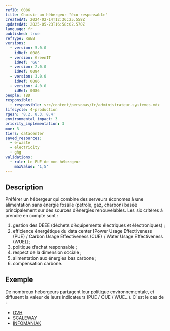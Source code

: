 ```yaml
---
refID: 0086
title: Choisir un hébergeur "éco-responsable"
createdAt: 2024-02-14T12:36:25.558Z
updatedAt: 2025-05-23T16:58:02.570Z
language: fr
published: true
refType: RWEB
versions:
  - version: 5.0.0
    idRef: 0086
  - version: GreenIT
    idRef: '66'
  - version: 2.0.0
    idRef: 0084
  - version: 3.0.0
    idRef: 0086
  - version: 4.0.0
    idRef: 0086
people: TBD
responsible:
  - responsible: src/content/personas/fr/administrateur-systemes.mdx
lifecycle: 4-production
rgesn: '8.2, 8.3, 8.4'
environmental_impact: 3
priority_implementation: 3
moe: 3
tiers: datacenter
saved_resources:
  - e-waste
  - electricity
  - ghg
validations:
  - rule: Le PUE de mon hébergeur
    maxValue: '1,5'
---
```


## Description

Préférer un hébergeur qui combine des serveurs économes à une alimentation sans énergie fossile (pétrole, gaz, charbon)
basée principalement sur des sources d’énergies renouvelables.
Les six critères à prendre en compte sont :

1. gestion des DEEE (déchets d’équipements électriques et électroniques) ;
2. efficience énergétique du data center \[Power Usage Effectiveness (PUE) / Carbon Usage Effectiveness (CUE) /
   Water Usage Effectiveness (WUE)] ;
3. politique d’achat responsable ;
4. respect de la dimension sociale ;
5. alimentation aux énergies bas carbone ;
6. compensation carbone.

## Exemple

De nombreux hébergeurs partagent leur politique environnementale, et diffusent la valeur de
leurs indicateurs (PUE / CUE / WUE...). C'est le cas de :

* [OVH](https://corporate.ovhcloud.com/fr/sustainability/environment/)
* [SCALEWAY](https://www.scaleway.com/fr/leadership-environnemental/)
* [INFOMANIAK](https://www.infomaniak.com/fr/ecologie)
